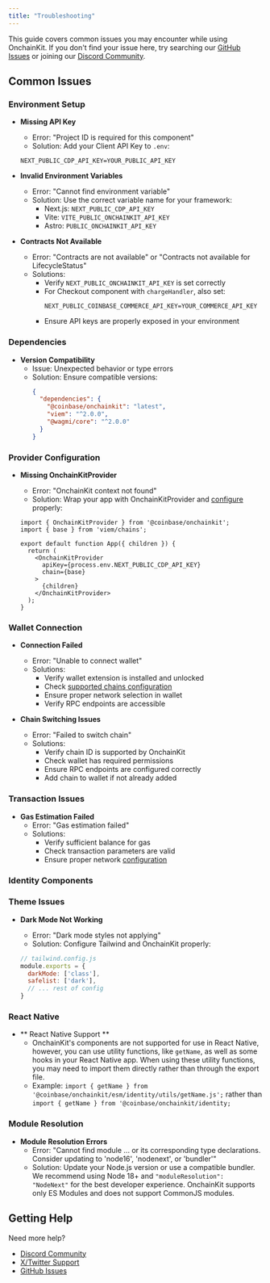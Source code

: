 ```yaml
---
title: "Troubleshooting"
---
```



This guide covers common issues you may encounter while using OnchainKit. If you don't find your issue here, try searching our [GitHub Issues](https://github.com/coinbase/onchainkit/issues) or joining our [Discord Community](https://discord.gg/invite/cdp).

## Common Issues

### Environment Setup

- **Missing API Key**

  - Error: "Project ID is required for this component"
  - Solution: Add your Client API Key to `.env`:

  ```dotenv
  NEXT_PUBLIC_CDP_API_KEY=YOUR_PUBLIC_API_KEY
  ```

- **Invalid Environment Variables**

  - Error: "Cannot find environment variable"
  - Solution: Use the correct variable name for your framework:
    - Next.js: `NEXT_PUBLIC_CDP_API_KEY`
    - Vite: `VITE_PUBLIC_ONCHAINKIT_API_KEY`
    - Astro: `PUBLIC_ONCHAINKIT_API_KEY`

- **Contracts Not Available**
  - Error: "Contracts are not available" or "Contracts not available for LifecycleStatus"
  - Solutions:
    - Verify `NEXT_PUBLIC_ONCHAINKIT_API_KEY` is set correctly
    - For Checkout component with `chargeHandler`, also set:
      ```dotenv
      NEXT_PUBLIC_COINBASE_COMMERCE_API_KEY=YOUR_COMMERCE_API_KEY
      ```
    - Ensure API keys are properly exposed in your environment

### Dependencies

- **Version Compatibility**
  - Issue: Unexpected behavior or type errors
  - Solution: Ensure compatible versions:
    ```json
    {
      "dependencies": {
        "@coinbase/onchainkit": "latest",
        "viem": "^2.0.0",
        "@wagmi/core": "^2.0.0"
      }
    }
    ```

### Provider Configuration

- **Missing OnchainKitProvider**

  - Error: "OnchainKit context not found"
  - Solution: Wrap your app with OnchainKitProvider and [configure](/onchainkit/getting-started) properly:

  ```tsx
  import { OnchainKitProvider } from '@coinbase/onchainkit';
  import { base } from 'viem/chains';

  export default function App({ children }) {
    return (
      <OnchainKitProvider
        apiKey={process.env.NEXT_PUBLIC_CDP_API_KEY}
        chain={base}
      >
        {children}
      </OnchainKitProvider>
    );
  }
  ```

### Wallet Connection

- **Connection Failed**

  - Error: "Unable to connect wallet"
  - Solutions:
    - Verify wallet extension is installed and unlocked
    - Check [supported chains configuration](/onchainkit/wallet/wallet)
    - Ensure proper network selection in wallet
    - Verify RPC endpoints are accessible

- **Chain Switching Issues**
  - Error: "Failed to switch chain"
  - Solutions:
    - Verify chain ID is supported by OnchainKit
    - Check wallet has required permissions
    - Ensure RPC endpoints are configured correctly
    - Add chain to wallet if not already added

### Transaction Issues

- **Gas Estimation Failed**
  - Error: "Gas estimation failed"
  - Solutions:
    - Verify sufficient balance for gas
    - Check transaction parameters are valid
    - Ensure proper network [configuration](/onchainkit/transaction/transaction)

### Identity Components

### Theme Issues

- **Dark Mode Not Working**

  - Error: "Dark mode styles not applying"
  - Solution: Configure Tailwind and OnchainKit properly:

  ```js
  // tailwind.config.js
  module.exports = {
    darkMode: ['class'],
    safelist: ['dark'],
    // ... rest of config
  }
  ```

### React Native

- ** React Native Support **
  - OnchainKit's components are not supported for use in React Native, however, you can use utility functions, like `getName`, as well as some hooks in your React Native app. When using these utility functions, you may need to import them directly rather than through the export file.
  - Example: `import { getName } from '@coinbase/onchainkit/esm/identity/utils/getName.js';` rather than `import { getName } from '@coinbase/onchainkit/identity;`

### Module Resolution

- **Module Resolution Errors**
  - Error: "Cannot find module ... or its corresponding type declarations. Consider updating to 'node16', 'nodenext', or 'bundler'"
  - Solution: Update your Node.js version or use a compatible bundler. We recommend using Node 18+ and `"moduleResolution": "NodeNext"` for the best developer experience. OnchainKit supports only ES Modules and does not support CommonJS modules.

## Getting Help

Need more help?

- [Discord Community](https://discord.gg/invite/cdp)
- [X/Twitter Support](https://x.com/onchainkit)
- [GitHub Issues](https://github.com/coinbase/onchainkit/issues)
